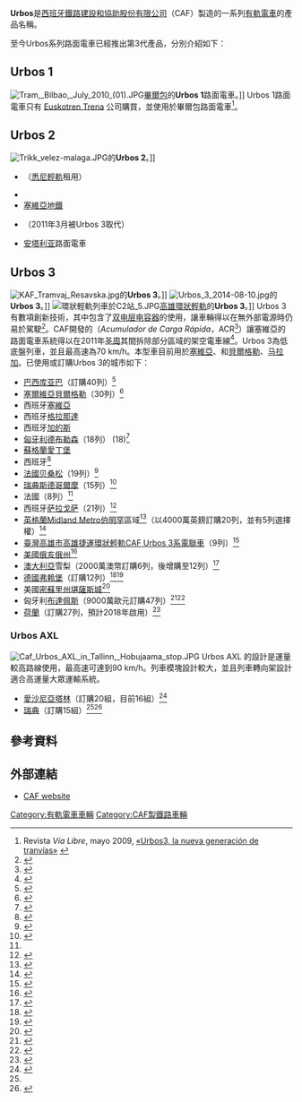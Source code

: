 {{Expand Spanish}}
{{noteTA
|G1=地名
|1=zh-cn:有轨电车; zh-tw:路面電車; zh-hk:有軌電車; 
|2=zh-tw:底盤;zh-cn:地台;
}}
'''Urbos'''是[[西班牙鐵路建設和協助股份有限公司|西班牙鐵路建設和協助股份有限公司]]（CAF）製造的一系列[[有軌電車|有軌電車]]的產品名稱。

至今Urbos系列路面電車已經推出第3代產品，分別介紹如下：

==Urbos 1==
[[File:Tram,_Bilbao,_July_2010_(01).JPG|thumb]][[畢爾包|畢爾包]]的'''Urbos 1'''路面電車。]]
Urbos 1路面電車只有 [[Euskotren_Trena|Euskotren Trena]] 公司購買，並使用於畢爾包路面電車<ref name="Vía libre 2">Revista ''Vía Libre'', mayo 2009, [http://www.caf.es/img/prensa/notprensa/20090522010028via_libre_mayo09.pdf «Urbos3, la nueva generación de tranvías»] {{Wayback|url=http://www.caf.es/img/prensa/notprensa/20090522010028via_libre_mayo09.pdf |date=20100624122535 }}</ref>。

== Urbos 2 ==
[[File:Trikk_velez-malaga.JPG|thumb]]的'''Urbos 2'''。]]
* {{link-en|貝萊斯-馬拉加路面電車|Vélez-Málaga Tram}}（[[悉尼輕軌|悉尼輕軌]]租用） 
* {{link-es|維多利亞路面電車|Tranvía de Vitoria}}
* [[塞維亞地鐵|塞維亞地鐵]]
* {{link-es|Metrocentro (塞維亞)|Metrocentro (Sevilla)}} （2011年3月被Urbos 3取代）
* [[安塔利亚|安塔利亚]]路面電車

==Urbos 3==
[[File:KAF_Tramvaj_Resavska.jpg|thumb]]的'''Urbos 3'''。]]
[[File:Urbos_3_2014-08-10.jpg|thumb]]的'''Urbos 3'''。]]
[[File:環狀輕軌列車於C2站_5.JPG|thumb]][[高雄環狀輕軌|高雄環狀輕軌]]的'''Urbos 3'''。]]
Urbos 3有數項創新技術，其中包含了[[双电层电容器|双电层电容器]]的使用，讓車輛得以在無外部電源時仍易於駕駛<ref>{{cite web|title=The CAF Rapid Charge Accumulator: Technology for removing catenary between stations|url=http://www.caf.es/img/prensa/notprensa/20090701100224tecnirail_june2009.pdf|accessdate=2010-11-28|date=2010-02-16|deadurl=yes|archiveurl=https://web.archive.org/web/20110717021026/http://www.caf.es/img/prensa/notprensa/20090701100224tecnirail_june2009.pdf|archivedate=2011-07-17}}</ref>。CAF開發的{{link-es|快速充電系統|Acumulador de carga rápida}}（''Acumulador de Carga Rápida''，ACR<ref>{{Cite web |url=http://www.caf.es/es/ecocaf/nuevas-soluciones/tranvia-acr.php |title=CAF ACR |accessdate=2014-08-26 |archive-date=2014-08-27 |archive-url=https://web.archive.org/web/20140827073513/http://www.caf.es/es/ecocaf/nuevas-soluciones/tranvia-acr.php |dead-url=no }}</ref>）讓塞維亞的路面電車系統得以在2011年[[圣周|圣周]]其間拆除部分區域的架空電車線<ref>{{Cite web |url=http://www.diariodesevilla.es/article/sevilla/656857/las/catenarias/seran/desmontadas/este/fin/semana/cara/la/semana/santa.html |title=Las catenarias del Metrocentro serán desmontadas este fin de semana de cara a la Semana Santa |accessdate=2014-08-26 |archive-date=2015-12-10 |archive-url=https://web.archive.org/web/20151210220735/http://www.diariodesevilla.es/article/sevilla/656857/las/catenarias/seran/desmontadas/este/fin/semana/cara/la/semana/santa.html |dead-url=no }}</ref>。Urbos 3為低底盤列車，並且最高速為70 km/h。本型車目前用於[[塞維亞|塞維亞]]、{{link-es|薩拉戈薩路面電車|Tranvía de Zaragoza|薩拉戈薩}}和[[貝爾格勒路面電車|貝爾格勒]]、[[马拉加|马拉加]]。已使用或訂購Urbos 3的城市如下：
* [[巴西|巴西]][[库亚巴|库亚巴]]（訂購40列）<ref>{{cite web|url=http://www.revistaferroviaria.com.br/index.asp?InCdNewsletter=6819&InCdUsuario=8478&InCdMateria=16397&InCdEditoria=1|accessdate=2012-08-23|title=VLTs de Cuiabá serão fabricados na Espanha (in Portuguese)|archive-date=2013-09-21|archive-url=https://web.archive.org/web/20130921054729/http://www.revistaferroviaria.com.br/index.asp?InCdNewsletter=6819&InCdUsuario=8478&InCdMateria=16397&InCdEditoria=1|dead-url=no}}</ref>
*[[塞爾維亞|塞爾維亞]][[貝爾格勒|貝爾格勒]]（30列）<ref>{{cite web|url=http://www.railwaygazette.com/nc/news/single-view/view/beograd-to-buy-30-caf-trams.html|accessdate=2011-04-01|title=Beograd to buy 30 CAF trams|date=6 November 2009|publisher=[[國際鐵路公報|Railway Gazette International]]|archive-date=2011-11-21|archive-url=https://web.archive.org/web/20111121233606/http://www.railwaygazette.com/nc/news/single-view/view/beograd-to-buy-30-caf-trams.html|dead-url=no}}</ref>
*西班牙[[塞維亞|塞維亞]]
*西班牙[[格拉那達|格拉那達]]
*西班牙[[加的斯|加的斯]]
*[[匈牙利|匈牙利]][[德布勒森|德布勒森]]（18列） (18)<ref>{{cite web|url=http://www.hirado.hu/2014/02/26/atadtak-a-debreceni-2-es-villamosvonalat/|title=Átadták a debreceni 2-es villamosvonalat-Linie2 Open in Debrecen|date=2014-02-26|accessdate=2014-02-27|archive-date=2016-02-06|archive-url=https://web.archive.org/web/20160206152406/http://www.hirado.hu/2014/02/26/atadtak-a-debreceni-2-es-villamosvonalat/|dead-url=no}}</ref>
*[[蘇格蘭|蘇格蘭]][[愛丁堡|愛丁堡]]
*西班牙{{link-es|馬拉加地鐵|Metro de Málaga|馬拉加}}<ref>{{cite web|url=http://www.railwaygazette.com/nc/news/single-view/view/urbos-3-concept-on-display-in-malaga.html|accessdate=2010-11-28|title=Railway Gazette: Urbos 3 concept on display in Málaga|archive-date=2011-05-06|archive-url=https://web.archive.org/web/20110506213523/http://www.railwaygazette.com/nc/news/single-view/view/urbos-3-concept-on-display-in-malaga.html|dead-url=no}}</ref>
*[[法國|法國]][[贝桑松|贝桑松]]（19列）<ref>{{cite web|url=http://www.railwaygazette.com/nc/news/single-view/view/caf-wins-urbos-tram-contracts.html|accessdate=2011-01-07|title=CAF wins Urbos tram contracts|date=2011-01-07|publisher=[[國際鐵路公報|Railway Gazette International]]|archive-date=2011-01-08|archive-url=https://web.archive.org/web/20110108185906/http://www.railwaygazette.com/nc/news/single-view/view/caf-wins-urbos-tram-contracts.html|dead-url=no}}</ref>
*[[瑞典|瑞典]][[斯德哥爾摩路面電車|斯德哥爾摩]]（15列）<ref name=RG3>{{cite web|url=http://www.railwaygazette.com/nc/news/single-view/view/caf-wins-urbos-tram-contracts.html|accessdate=2011-04-01|publisher=[[國際鐵路公報|Railway Gazette International]]|title=CAF wins Urbos tram contracts|archive-date=2011-06-16|archive-url=https://web.archive.org/web/20110616061707/http://www.railwaygazette.com/nc/news/single-view/view/caf-wins-urbos-tram-contracts.html|dead-url=no}}</ref>
*法國{{link-fr|南特路面電車|Tramway de Nantes|南特}}（8列）<ref name=RG3/>
*西班牙[[萨拉戈萨|萨拉戈萨]]（21列）<ref>{{cite web|url=http://www.railwaygazette.com/nc/news/single-view/view/zaragoza-tram-enters-service.html|title=Zaragoza tram Line 1 enters service|date=2011-04-26|publisher=[[國際鐵路公報|Railway Gazette International]]|accessdate=2014-08-26|archive-date=2011-08-31|archive-url=https://web.archive.org/web/20110831001832/http://www.railwaygazette.com/nc/news/single-view/view/zaragoza-tram-enters-service.html|dead-url=no}}</ref>
*[[英格蘭|英格蘭]][[Midland_Metro|Midland Metro]][[伯明罕|伯明罕]]區域<ref>{{cite news | url=http://www.railwaygazette.com/nc/news/single-view/view/caf-named-preferred-bidder-to-supply-new-midland-metro-trams.html | title=CAF named preferred bidder to supply new Midland Metro trams | date=2 February 2012 | publisher=[[國際鐵路公報|Railway Gazette International]] | accessdate=2014-08-26 | archive-date=2012-06-12 | archive-url=https://web.archive.org/web/20120612163824/http://www.railwaygazette.com/nc/news/single-view/view/caf-named-preferred-bidder-to-supply-new-midland-metro-trams.html | dead-url=no }}</ref>（以4000萬英鎊訂購20列，並有5列選擇權）<ref>{{cite news |url=http://www.railwaygazette.com/nc/news/single-view/view/work-begins-on-pound128m-midland-metro-expansion-project.html |title=Work begins on £128m Midland Metro expansion project |date=22 March 2012 |work=[[國際鐵路公報|Railway Gazette International]] |location=London |accessdate=2014-08-26 |archive-date=2012-07-05 |archive-url=https://web.archive.org/web/20120705151509/http://www.railwaygazette.com/nc/news/single-view/view/work-begins-on-pound128m-midland-metro-expansion-project.html |dead-url=no }}</ref>
*[[臺灣|臺灣]][[高雄市|高雄市]][[高雄捷運環狀輕軌|高雄捷運環狀輕軌]][[高雄捷運環狀輕軌CAF_Urbos_3系電聯車|CAF Urbos 3系電聯車]]（9列）<ref>{{cite web|url=http://www.railwaygazette.com/news/single-view/view/kaohsiung-picks-caf-to-build-catenary-free-trams.html|title=Kaohsiung picks CAF to build catenary-free trams|date=2013-01-07|publisher=[[國際鐵路公報|Railway Gazette International]]|accessdate=2014-08-26|archive-date=2013-09-21|archive-url=https://web.archive.org/web/20130921203651/http://www.railwaygazette.com/news/single-view/view/kaohsiung-picks-caf-to-build-catenary-free-trams.html|dead-url=no}}</ref>
*[[美國|美國]][[俄亥俄州|俄亥俄州]]{{link-en|辛辛那提街車|Cincinnati Streetcar|辛辛那提}}<ref>{{cite web|url=http://www.cincinnati-oh.gov/streetcar/news/caf-usa-selected-as-preferred-vendor-for-streetcar-vehicles/|title=CAF USA Selected As Preferred Vendor For Streetcar Vehicles|date=2013-04-12|accessdate=2014-08-26|archive-date=2015-04-25|archive-url=https://web.archive.org/web/20150425042241/http://www.cincinnati-oh.gov/streetcar/news/caf-usa-selected-as-preferred-vendor-for-streetcar-vehicles/|dead-url=no}}</ref>
*[[澳大利亞|澳大利亞]]雪梨（2000萬澳幣訂購6列，後增購至12列）<ref>{{cite web|url=http://www.railwaygazette.com/news/urban/single-view/view/caf-wins-sydney-tram-order.html|title=CAF wins Sydney tram order|date=2012-08-24|publisher=[[國際鐵路公報|Railway Gazette International]]|accessdate=2014-08-26|archive-date=2015-01-02|archive-url=https://web.archive.org/web/20150102180135/http://www.railwaygazette.com/news/urban/single-view/view/caf-wins-sydney-tram-order.html|dead-url=no}}</ref>
*[[德國|德國]][[弗赖堡|弗赖堡]]（訂購12列）<ref>{{cite web|url=http://www.badische-zeitung.de/freiburg/vag-kauft-zwoelf-niederflur-trams-aus-spanien|title=VAG kauft Trams bei spanischem Hersteller|publisher=Badische Zeitung|date=25 February 2013|accessdate=2014-08-26|archive-date=2014-04-29|archive-url=https://web.archive.org/web/20140429235450/https://www.badische-zeitung.de/freiburg/vag-kauft-zwoelf-niederflur-trams-aus-spanien|dead-url=no}}</ref><ref>{{cite web|url=http://www.badische-zeitung.de/freiburg/von-2015-an-rollen-spanische-trams--70054783.html|title=Von 2015 an rollen spanische Trams|publisher=Badische Zeitung|date=15 March 2013|accessdate=2014-08-26|archive-date=2014-04-29|archive-url=https://web.archive.org/web/20140429234744/https://www.badische-zeitung.de/freiburg/von-2015-an-rollen-spanische-trams--70054783.html|dead-url=no}}</ref>
*美國[[密蘇里州|密蘇里州]][[堪薩斯城_(密蘇里州)|堪薩斯城]]<ref>{{cite web|url=http://www.bizjournals.com/kansascity/news/2013/10/04/spanish-firm-caf-will-supply-streetcars.html|title=Spanish firm CAF will supply streetcars|accessdate=2013-10-06|archive-date=2013-10-04|archive-url=https://web.archive.org/web/20131004224508/http://www.bizjournals.com/kansascity/news/2013/10/04/spanish-firm-caf-will-supply-streetcars.html|dead-url=no}}</ref>
*匈牙利[[布達佩斯路面電車|布達佩斯]]（9000萬歐元訂購47列）<ref>{{cite web|url=http://www.railwaygazette.com/news/news/europe/single-view/view/budapest-orders-caf-trams.html|title=Budapest orders CAF trams|accessdate=2014-03-05|archive-date=2014-03-08|archive-url=https://web.archive.org/web/20140308212030/http://www.railwaygazette.com/news/news/europe/single-view/view/budapest-orders-caf-trams.html|dead-url=no}}</ref><ref>{{cite web|url=http://www.bkk.hu/2014/03/ujvillamosok/|title=37 instead of 47 units of the new tram arrives in Budapest|accessdate=2014-04-28|archive-date=2014-05-08|archive-url=https://web.archive.org/web/20140508070418/http://www.bkk.hu/2014/03/ujvillamosok/|dead-url=yes}}</ref>
*[[荷蘭|荷蘭]]{{link-nl|烏特勒支路面電車|Utrechtse sneltram|烏特勒支}}（訂購27列，預計2018年啟用）<ref>{{cite web|url=http://www.uithoflijn.nl/nieuws/overzicht/detail/artikel/aannemer-uithoflijn-en-leverancier-trams-geselecteerd/|title=Aannemer Uithoflijn en leverancier trams geselecteerd|publisher=Uithoflijn|date=2014-12-01|accessdate=|archive-date=2018-06-13|archive-url=https://web.archive.org/web/20180613084556/https://www.uithoflijn.nl/nieuws/overzicht/detail/artikel/aannemer-uithoflijn-en-leverancier-trams-geselecteerd/}}</ref>

=== Urbos AXL ===
[[File:Caf_Urbos_AXL_in_Tallinn,_Hobujaama_stop.JPG|thumb]]
Urbos AXL 的設計是運量較高路線使用，最高速可達到90 km/h。列車模塊設計較大，並且列車轉向架設計適合高運量大眾運輸系統。

* [[愛沙尼亞|愛沙尼亞]][[塔林|塔林]]（訂購20組，目前16組）<ref>{{cite web|url=http://www.eurailpress.de/news/wirtschaft-unternehmen/single-view/news/estland-caf-liefert-weitere-strassenbahnen-nach-tallinn.html|title=Estland: CAF liefert weitere Straßenbahnen nach Tallinn|date=2014-02-26|accessdate=2015-11-18|archive-date=2015-11-19|archive-url=https://web.archive.org/web/20151119003003/http://www.eurailpress.de/news/wirtschaft-unternehmen/single-view/news/estland-caf-liefert-weitere-strassenbahnen-nach-tallinn.html|dead-url=no}}</ref>
* [[瑞典|瑞典]]{{link-en|斯德哥爾摩大眾運輸|Public transport in Stockholm|斯德哥爾摩}}（訂購15組）<ref name=RG3/><ref>{{cite web|url=http://www.railwaygazette.com/news/urban/single-view/view/stockholms-first-lidingoe-light-rail-vehicle-on-test.html|title=Stockholm's first Lidingö light rail vehicle on test|date=2014-06-05|accessdate=2015-11-18|archive-date=2015-10-05|archive-url=https://web.archive.org/web/20151005173537/http://www.railwaygazette.com/news/urban/single-view/view/stockholms-first-lidingoe-light-rail-vehicle-on-test.html|dead-url=no}}</ref>

==參考資料==
{{reflist}}

==外部連結==
{{Commonscat|Urbos}}
*[http://www.caf.net/en CAF website]{{Wayback|url=http://www.caf.net/en |date=20140820093059 }}

[[Category:有軌電車車輛|Category:有軌電車車輛]]
[[Category:CAF製鐵路車輛|Category:CAF製鐵路車輛]]